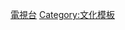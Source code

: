 {{Navbox
|name = 泰国电视业
|title = {{Flagicon|Thailand}} [[泰國電視台列表|泰國電視-{台}-]]
|state = {{{state|autocollapse}}}
|border = {{{1|}}}
|listclass = hlist

|group1 = 地面电视
|list1 = {{Navbox subgroup
|group1 =模拟信号
|list1 = {{Navbox subgroup

|group1 = 特高频
|list1 = 

|group2 = 已关模/结业
|list2 = 
* [[泰國第3電視台]]（3）
* [[泰國第5電視台]]（5）
* [[7頻道 HD|泰國第7電視台]]（7）
* [[MCOT HD]]（9）
* {{link-th|泰國國家電視台|สถานีวิทยุโทรทัศน์แห่งประเทศไทย}}（11）
* [[iTV (泰国)|iTV]]（26/29）
* {{link-th|TITV|สถานีโทรทัศน์ทีไอทีวี}}（29）
}}

|group2 = 数字电视
|list2 = {{Navbox subgroup
|group1 = 公共服务
|list1 = 
* {{link-th|泰國國家電視台|สถานีวิทยุโทรทัศน์แห่งประเทศไทย}}（2）
* [[泰国公共电视台]]（3）
* [[泰國第5電視台|TV5 HD]]（5）
* {{link-th|T Sport|ทีสปอร์ต}}（7）
* {{link-th|泰国议会电视台|สถานีวิทยุโทรทัศน์รัฐสภา}}（10） 

|group2 = 地面联播网
|list2 = 
* {{link-th|ALTV|สถานีวิทยุโทรทัศน์แห่งประเทศไทย}}（4，互動學習電視）
* {{link-th|NBT 地方台|สถานีวิทยุโทรทัศน์แห่งประเทศไทย ส่วนภูมิภาค}}（11）
* {{link-th|卫星远程教育电视台|สถานีวิทยุโทรทัศน์การศึกษาทางไกลผ่านดาวเทียม}}

|group3 = 新闻/资讯
|list3 = 
* {{link-th|TNN16|ทีเอ็นเอ็น 16}}（16）
* {{link-th|JKN 18|เจเคเอ็น 18}}（18）
* {{link-th|Nation TV|เนชั่นทีวี}}（22）

|group4 = 标准清晰度
|list4 = 
* [[Workpoint TV]]（23）
* {{link-th|true4U|ทรูโฟร์ยู}}（24）
* [[GMM 25]]（25）
* [[8頻道 (泰國)|8頻道]]（27）
* {{link-th|Mono 29|โมโน 29}}（29）

|group5 = 高清电视
|list5 = 
* [[MCOT HD]]（30）
* [[One 31]]（31）
* {{link-th|泰叻報電視台|ไทยรัฐทีวี}}（32）
* [[泰國第3電視台|3 HD]]（33）
* {{link-th|Amarin TV|อมรินทร์ทีวี}}（34）
* [[泰國第7電視台|7 HD]]（35）
* {{link-th|PPTV HD|พีพีทีวี}}（36）

|group6 = 已停播
|list6 = 
* {{link-th|Channel 3 Family|ช่อง 3 แฟมิลี}}（13）
* {{link-th|MCOT家庭頻道|เอ็มคอตแฟมิลี}}（14）
* {{link-th|LOCA|เอ็มวีทีวีแฟมิลี}}（15）
* {{link-th|Thai TV|ไทยทีวี}}（17）
* {{link-th|Spring News TV|สปริงนิวส์}}（19）
* {{link-th|Bright TV|ไบรต์ทีวี}}（20）
* {{link-th|Voice TV|วอยซ์ทีวี}}（21）
* {{link-th|Spring 26|สปริง 26}}（26）
* {{link-th|Channel 3 SD|ช่อง 3 เอสดี}}（28）
}}}}

|group2 = 收费电视服务
|list2 = {{Navbox subgroup

|group2 = 有线/卫星/OTT收费电视
|list2 = 
*[[TrueVisions]]/[[TrueIDTV]]
*[[AIS Play]]

|group3 = 卫星电视
|list3 = 
* {{link-th|PSI (泰国)|พีเอสไอ|PSI}}
* [[DTV]]
* {{link-th|MVTV|เอ็มวีทีวี}}
* {{link-th|Sunbox|ซันบ็อกซ์}}
* [[IPM]]

|group4 = 已结业
|list4 = 
* {{link-th|CTH|ซีทีเอช}}
* {{tsl|th|ไทยสกายทีวี||ไทยสกายทีวี}} 
* [[联合广播公司 (泰国)|UBC]]
* [[SAMART-DTH]]
* {{tsl|th|สไมล์ทีวีเน็ตเวิร์ก||สไมล์ทีวีเน็ตเวิร์ก}}
* {{link-th|TTV (泰國)|สถานีวิทยุโทรทัศน์ไททีวี|TTV}}
* [[Live TV]]
* {{link-th|GMM Z|จีเอ็มเอ็มแซต}}
* {{tsl|th|ABTV||ABTV}}
* [[Top Up TV]]
}}

|group3 = 有线电视卫星系统
|list3 = {{Navbox subgroup
| group1 = 新闻
| list1  = 
* {{tsl|th|มันนีแชนแนล||มันนีแชนแนล}}
* {{link-th|TV 24|ทีวี 24}}
* [[ดีเอ็นซี]]
* {{tsl|th|นิวส์วัน||นิวส์วัน}}
* {{tsl|th|ฟ้าวันใหม่||ฟ้าวันใหม่}}
* [[ไฟว์แชนเนล]]

| group2 = 杂项
| list2  = 
* {{link-en|泰國全球電視網|Thai TV Global Network}}
* {{link-th|RS集团|อาร์เอส|2頻道}}
* [[เอ็มแชนเนล]]
* {{tsl|th|มิราเคิล (ช่องโทรทัศน์)||มิราเคิล}}
* {{tsl|th|ทรูเอ็กไซต์||ทรูเอ็กไซต์}}

| group3 = 体育
| list3  = 
* {{tsl|th|สยามสปอร์ตเทเลวิชัน|Siam Sport Channel}}
* {{tsl|th|ทีสปอร์ต|T Sport}}
* {{tsl|th|True Sport||True Sport}}
* [[GMM Sports]]

| group4 = 娱乐
| list4  = 
* {{tsl|th|ทรูเรียลิตี||ทรูเรียลิตี}}
* {{tsl|th|ทรูอินไซด์||ทรูอินไซด์}}
* [[ไฮ ช้อปปิ้ง]]

| group5 = 音乐
| list5  = 
* {{tsl|th|แชนแนลวีไทยแลนด์||แชนแนลวีไทยแลนด์}}
* {{tsl|th|แฟนทีวี||แฟนทีวี}}
* {{tsl|th|ทรูมิวสิก||ทรูมิวสิก}}
* {{tsl|th|เวรี่ทีวี||เวรี่ทีวี}}
* {{tsl|th|ไทยไทยแชนแนล||ไทยไทยแชนแนล}}
* {{tsl|th|ยูแชนแนล||ยูแชนแนล}}
* {{tsl|th|สบายดีทีวี||สบายดีทีวี}}
* {{tsl|th|ป๊อปทีวี||ป๊อปทีวี}}
* {{tsl|th|ไทยไชโย||ไทยไชโย}}
* [[ยูทูเพลย์ทีวี]]
* [[ท็อปไลน์ทีวี]]

| group6 = 教育
| list6  =
* {{link-th|泰国教育电视台|สถานีวิทยุโทรทัศน์เพื่อการศึกษา}}
* {{link-th|卫星远程教育电视台|สถานีวิทยุโทรทัศน์การศึกษาทางไกลผ่านดาวเทียม}}
* {{link-th|兰甘亨大学电视台|อาร์ยูทีวี}}
* [[เอสทีโอยูแชนเนล]]
* [[อาร์เอสยูวิสดอมทีวี]]
* [[บีทียูทีวี]]

| group7 = 儿童节目
| list7  =
* {{tsl|th|ทรูสปาร์ก|True Spark Play/True Spark Jump}}
* {{link-th|Gang卡通頻道|แก๊งการ์ตูนแชนเนล}}
* {{tsl|th|การ์ตูนคลับแชนเนล|การ์ตูนคลับ}}
* [[ช็อคโกแลตทีวี]]
* {{link-th|迴旋鏢 (泰國)|บูมเมอแรง (ประเทศไทย)|迴旋鏢}}
* [[:en:Toonami (Southeast Asia)|Toonami]]
* [[ToonToon]]
* {{link-th|Jatingja|จ๊ะทิงจา}}

|group8 = 外语
|list8 =
* {{link-th|NBT World|เอ็นบีทีเวิลด์}}

|group9 = 电影
|list9 = 
* [[True Thai Film]]
* {{tsl|th|True Asian Series||True Asian Series}}
* {{tsl|th|True Series||True Series}}
* [[True Movie Hits]]

|group10 = 纪实
|list10 = 
* [[True Explore]]
* [[พีเอสไอ สาระดี]]
* [[สำรวจโลก]]

|group11 = 宗教
|list11 = 
* [[ธรรมะทีวี]]
* [[ทีวีมุสลิมไทยแลนด์แชนแนล|ทีวีมุสลิม]]
* [[泰國佛教電視台|TBC]]

|group12 = 政治
|list12 = {{tsl|th|พีซทีวี (ประเทศไทย)|PEACE TV}}

|group13 = 过去频道
|list13 = 
* {{tsl|th|เพื่อนพ้องน้องพี่ (บริษัท)||พีทีวี}}
* {{tsl|th|ดี-สเตชัน (บริษัท)||สถานีประชาธิปไตย/สถานีประชาชน}}
* [[เจเอสแอลทีวี]]
* [[ไทยอาเซียนนิวส์เน็ตเวิร์ค]]
* {{tsl|th|อาเซียนทีวี||อาเซียนทีวี}}
* {{tsl|th|ทีแชนแนล||ทีแชนแนล}}
* {{tsl|th|บางกอกซิตีแชนแนล||บางกอกซิตีแชนแนล}}
* {{tsl|th|มะจังทีวี||มะจังทีวี}}
* {{tsl|th|อินแชนแนล||อินแชนแนล}}
* [[สาระแนแชนแนล]]
* {{tsl|th|มีเดียนิวส์แชนแนล||มีเดียนิวส์แชนแนล}}
* {{tsl|th|เอเอสทีวี||เอเอสทีวี}}
* [[จีเอ็มเอ็มมิวสิก]]
* [[กรีนแชนแนล]]
* {{tsl|th|เอเอฟ แชนแนล||เอเอฟ แชนแนล}}
* {{link-th|6頻道 (泰國)|ช่อง 6|6頻道}}
* {{tsl|th|ทรูไลฟ์ทีวี||ทรูไลฟ์ทีวี}}
* [[GMM Grammy|Bang Channel]]
* {{tsl|th|ซันแชนเนล||ซันแชนเนล}}
* {{tsl|th|จีทีเอชออนแอร์||จีทีเอชออนแอร์}}
* [[แบงแชนแนล]]
* {{tsl|th|เพลินทีวี||เพลินทีวี}}
* {{tsl|th|ทรูเฮฮา||ทรูเฮฮา}}
* {{tsl|th|ตูนแชนแนล||ตูนแชนแนล}}
* [[ทีนิวส์ทีวี]]
* [[มีเดีย 84]]
* [[法身寺]]
* {{tsl|th|เครือข่ายโทรทัศน์ดาวเทียมเอ็มคอท#เอ็มคอตวัน||เอ็มคอตวัน}}
* {{tsl|th|เครือข่ายโทรทัศน์ดาวเทียมเอ็มคอท#เอ็มคอตเวิลด์||เอ็มคอตเวิลด์}}
* [[ชิคแชนแนล]]
* {{tsl|th|มงคลแชนแนล||มงคลแชนแนล}}
* {{tsl|th|ไทยไชโย||ไทยไชโย}}
* {{tsl|th|สบายดีทีวี||สบายดีทีวี}}
* [[Animax Asia]]
* {{tsl|th|แก๊งการ์ตูนแชนเนล||ช่องแก๊งการ์ตูน}}
* {{tsl|th|ทูนามิเอเชียตะวันออกเฉียงใต้||ทูนามิ}}
* [[สยามสปอร์ตเทเลวิชั่น|สยามสปอร์ตแชนแนล]]
* {{tsl|th|มิราเคิล (ช่องโทรทัศน์)||มิราเคิล}}
* {{link-th|TV 24|ทีวี 24}}
* [[เอ็นบีทีวี]]
* {{tsl|th|มันนีแชนแนล||มันนีแชนแนล}}
* {{tsl|th|ยูแชนแนล||ยูแชนแนล}}
* {{tsl|th|เพลินทีวี||เพลินทีวี}}
* {{tsl|th|ซีรีส์ แชนแนล||ซีรีส์ แชนแนล}}
* {{tsl|th|แซท วาไรตี้||แซท วาไรตี้}}
* {{tsl|th|การ์ตูนคลับแชนเนล||ช่องการ์ตูนคลับ}}
* [[ฮ็อตทีวี]]
* [[คิดโซน (ช่องโทรทัศน์)|คิดโซน]]
* [[泰國中央中文電視台]]
* [[泰华卫视]]
}}}}
<noinclude>
[[Category:泰国模板|電視台]]
[[Category:文化模板]]
[[Category:泰國電視台| ]]
</noinclude>